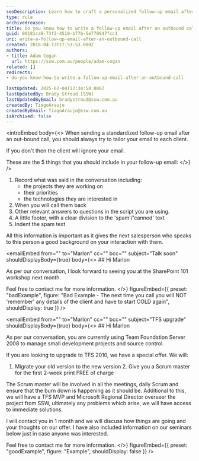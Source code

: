 ```yaml
---
seoDescription: Learn how to craft a personalized follow-up email after an outbound call with actionable tips to keep clients engaged and avoid cold starts in future communication.
type: rule
archivedreason:
title: Do you know how to write a follow-up email after an outbound call?
guid: 00181ca9-73f2-4510-b77b-5e770947fcc1
uri: write-a-follow-up-email-after-an-outbound-call
created: 2018-04-13T17:53:53.000Z
authors:
- title: Adam Cogan
  url: https://ssw.com.au/people/adam-cogan
related: []
redirects:
- do-you-know-how-to-write-a-follow-up-email-after-an-outbound-call

lastUpdated: 2025-02-04T12:34:58.000Z
lastUpdatedBy: Brady Stroud [SSW]
lastUpdatedByEmail: bradystroud@ssw.com.au
createdBy: TiagoAraujo
createdByEmail: TiagoAraujo@ssw.com.au
isArchived: false
---
```


<introEmbed
  body={<>
When sending a standardized follow-up email after an out-bound call, you should always try to tailor your email to each client.

If you don't then the client will ignore your email.

These are the 5 things that you should include in your follow-up email:
  </>}
/>
1. Record what was said in the conversation including:
    * the projects they are working on
    * their priorities
    * the technologies they are interested in
2. When you will call them back
3. Other relevant answers to questions in the script you are using.
4. A little footer, with a clear division to the 'spam'/'canned' text
5. Indent the spam text

All this information is important as it gives the next salesperson who speaks to this person a good background on your interaction with them.

<emailEmbed
  from=""
  to="Marlon"
  cc=""
  bcc=""
  subject="Talk soon"
  shouldDisplayBody={true}
  body={<>
    ## Hi Marlon

As per our conversation, I look forward to seeing you at the SharePoint 101 workshop next month.

Feel free to contact me for more information.
  </>}
  figureEmbed={{
    preset: "badExample",
    figure: "Bad Example - The next time you call you will NOT 'remember' any details of the client and have to start COLD again",
    shouldDisplay: true
  }}
/>

<emailEmbed
  from=""
  to="Marlon"
  cc=""
  bcc=""
  subject="TFS upgrade"
  shouldDisplayBody={true}
  body={<>
    ## Hi Marlon

As per our conversation, you are currently using Team Foundation Server 2008 to manage small development projects and source control.

If you are looking to upgrade to TFS 2010, we have a special offer. We will:

1. Migrate your old version to the new version
2. Give you a Scrum master for the first 2-week print FREE of charge

The Scrum master will be involved in all the meetings, daily Scrum and ensure that the burn down is happening as it should be. Additional to this, we will have a TFS MVP and Microsoft Regional Director overseer the project from SSW, ultimately any problems which arise, we will have access to immediate solutions.

I will contact you in 1 month and we will discuss how things are going and your thoughts on our offer.
I have also included information on our seminars below just in case anyone was interested.

Feel free to contact me for more information.
  </>}
  figureEmbed={{
    preset: "goodExample",
    figure: "Example",
    shouldDisplay: false
  }}
/>
